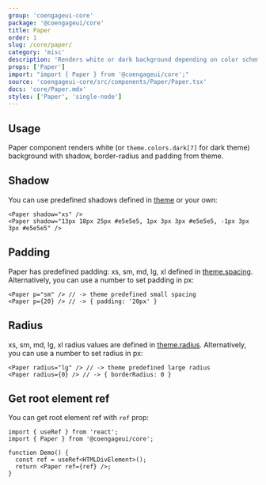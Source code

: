 ```yaml
---
group: 'coengageui-core'
package: '@coengageui/core'
title: Paper
order: 1
slug: /core/paper/
category: 'misc'
description: 'Renders white or dark background depending on color scheme'
props: ['Paper']
import: "import { Paper } from '@coengageui/core';"
source: 'coengageui-core/src/components/Paper/Paper.tsx'
docs: 'core/Paper.mdx'
styles: ['Paper', 'single-node']
---
```



## Usage

Paper component renders white (or `theme.colors.dark[7]` for dark theme)
background with shadow, border-radius and padding from theme.

<Demo data={PaperDemos.configurator} />

## Shadow

You can use predefined shadows defined in [theme](/theming/extend-theme/#spacing-radius-and-shadows) or your own:

```tsx
<Paper shadow="xs" />
<Paper shadow="13px 18px 25px #e5e5e5, 1px 3px 3px #e5e5e5, -1px 3px 3px #e5e5e5" />
```

## Padding

Paper has predefined padding: xs, sm, md, lg, xl defined in [theme.spacing](/theming/extend-theme/#spacing-radius-and-shadows).
Alternatively, you can use a number to set padding in px:

```tsx
<Paper p="sm" /> // -> theme predefined small spacing
<Paper p={20} /> // -> { padding: '20px' }
```

## Radius

xs, sm, md, lg, xl radius values are defined in [theme.radius](/theming/extend-theme/#spacing-radius-and-shadows).
Alternatively, you can use a number to set radius in px:

```tsx
<Paper radius="lg" /> // -> theme predefined large radius
<Paper radius={0} /> // -> { borderRadius: 0 }
```

## Get root element ref

You can get root element ref with `ref` prop:

```tsx
import { useRef } from 'react';
import { Paper } from '@coengageui/core';

function Demo() {
  const ref = useRef<HTMLDivElement>();
  return <Paper ref={ref} />;
}
```
